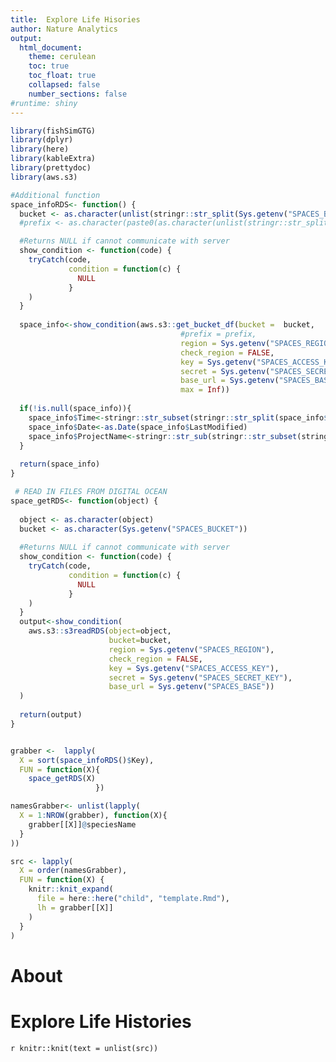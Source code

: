 ```yaml
---
title:  Explore Life Hisories 
author: Nature Analytics
output:
  html_document:
    theme: cerulean
    toc: true
    toc_float: true
    collapsed: false
    number_sections: false
#runtime: shiny
---
```



```r
library(fishSimGTG)
library(dplyr)
library(here)
library(kableExtra)
library(prettydoc)
library(aws.s3)

#Additional function
space_infoRDS<- function() {
  bucket <- as.character(unlist(stringr::str_split(Sys.getenv("SPACES_BUCKET"), "/", 2))[1])
  #prefix <- as.character(paste0(as.character(unlist(stringr::str_split(Sys.getenv("SPACES_BUCKET"), "/", 2))[-1]), "/", prefix,"/"))

  #Returns NULL if cannot communicate with server
  show_condition <- function(code) {
    tryCatch(code,
             condition = function(c) {
               NULL
             }
    )
  }
 
  space_info<-show_condition(aws.s3::get_bucket_df(bucket =  bucket,
                                      #prefix = prefix,
                                      region = Sys.getenv("SPACES_REGION"),
                                      check_region = FALSE,
                                      key = Sys.getenv("SPACES_ACCESS_KEY"),
                                      secret = Sys.getenv("SPACES_SECRET_KEY"),
                                      base_url = Sys.getenv("SPACES_BASE"),
                                      max = Inf))
 
  if(!is.null(space_info)){
    space_info$Time<-stringr::str_subset(stringr::str_split(space_info$LastModified, "T", simplify=TRUE), "Z")
    space_info$Date<-as.Date(space_info$LastModified)
    space_info$ProjectName<-stringr::str_sub(stringr::str_subset(stringr::str_split(space_info$Key, "/", simplify=TRUE), ".rds"), end=-5L)
  }
 
  return(space_info)
}

 # READ IN FILES FROM DIGITAL OCEAN   
space_getRDS<- function(object) {
 
  object <- as.character(object)
  bucket <- as.character(Sys.getenv("SPACES_BUCKET"))
 
  #Returns NULL if cannot communicate with server
  show_condition <- function(code) {
    tryCatch(code,
             condition = function(c) {
               NULL
             }
    )
  }
  output<-show_condition(
    aws.s3::s3readRDS(object=object,
                      bucket=bucket,
                      region = Sys.getenv("SPACES_REGION"),
                      check_region = FALSE,
                      key = Sys.getenv("SPACES_ACCESS_KEY"),
                      secret = Sys.getenv("SPACES_SECRET_KEY"),
                      base_url = Sys.getenv("SPACES_BASE"))
  )
 
  return(output)
}


grabber <-  lapply(
  X = sort(space_infoRDS()$Key), 
  FUN = function(X){
    space_getRDS(X)
                   })

namesGrabber<- unlist(lapply(
  X = 1:NROW(grabber), function(X){
    grabber[[X]]@speciesName
  }
))

src <- lapply(
  X = order(namesGrabber), 
  FUN = function(X) {
    knitr::knit_expand(
      file = here::here("child", "template.Rmd"), 
      lh = grabber[[X]]
    )
  }
)
```


# About

# Explore Life Histories

`r knitr::knit(text = unlist(src))`






 
